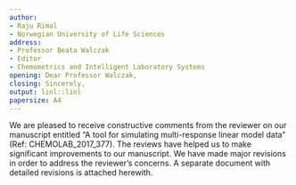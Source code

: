 ```yaml
---
author:
- Raju Rimal
- Norwegian University of Life Sciences
address:
- Professor Beata Walczak
- Editor
- Chemometrics and Intelligent Laboratory Systems
opening: Dear Professor Walczak,
closing: Sincerely,
output: linl::linl
papersize: A4
---
```


We are pleased to receive constructive comments from the reviewer on our manuscript entitled "A tool for simulating multi-response linear model data" (Ref: CHEMOLAB_2017_377). The reviews have helped us to make significant improvements to our manuscript. We have made major revisions in order to address the reviewer's concerns. A separate document with detailed revisions is attached herewith.
